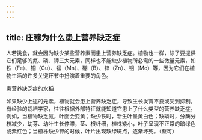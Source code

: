 ```yaml
---
---
---
```

title: 庄稼为什么患上营养缺乏症
---




人若挑食，就会因为缺少某些营养素而患上营养缺乏症。植物也一样，除了要提供它们足够的氮、磷、钾三大元素，同样也不能缺少植物所必需的一些微量元素，如铁（Fe）、铜（Cu）、锰（Mn）、硼（B）、锌（Zn）、钼（Mo）等，因为它们在植物生活的许多关键环节中扮演着重要的角色。

患营养缺乏症的水稻



如果缺少上述的元素，植物就会患上营养缺乏症，导致生长发育不良或受到抑制。有经验的栽培学家，往往根据外部特征就能知道它患上了什么类型的营养缺乏症。例如，当植物缺乏氮，叶面会变黄；缺少铁时，新生叶呈黄白色；缺磷时，分蘖分枝减少，幼芽、幼叶生长停滞，茎、根纤细，植株矮小，叶子呈现不正常的暗绿色或紫红色；当植株缺少钾的时候，叶片出现缺绿斑点，逐渐坏死。（蔡可）